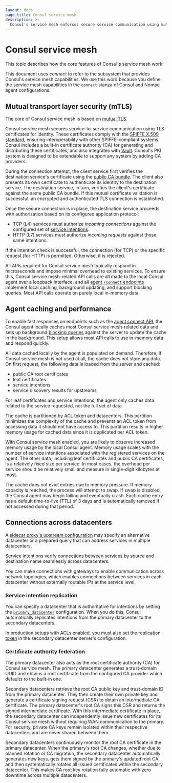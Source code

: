 ```yaml
---
layout: docs
page_title: Consul service mesh
description: >-
  Consul's service mesh enforces secure service communication using mutual TLS (mTLS) encryption and explicit authorization. Learn how service mesh certificate authorities, intentions, and agents work together to provide Consul's service mesh capabilities.
---
```


# Consul service mesh

This topic describes how the core features of Consul's service mesh work.

This document uses _connect_ to refer to the subsystem that provides Consul's service mesh capabilities. We use this word because you define the service mesh capabilities in the `connect` stanza of Consul and Nomad agent configurations.

## Mutual transport layer security (mTLS)

The core of Consul service mesh is based on [mutual TLS](https://en.wikipedia.org/wiki/Mutual_authentication).

Consul service mesh secures service-to-service communication using TLS certificates for identity. These certificates comply with the [SPIFFE X.509 standard](https://github.com/spiffe/spiffe/blob/master/standards/X509-SVID.md), ensuring interoperability with other SPIFFE-compliant systems. Consul includes a built-in certificate authority (CA) for generating and distributing these certificates, and also integrates with [Vault](/consul/docs/secure-mesh/certificate/vault). Consul's PKI system is designed to be extendable to support any system by adding CA providers.

During the connection attempt, the client service first verifies the destination service's certificate using the [public CA bundle](/consul/api-docs/connect/ca#list-ca-root-certificates). The client also presents its own certificate to authenticate its identity to the destination service. The destination service, in turn, verifies the client's certificate against the same public CA bundle. If this mutual certificate validation is successful, an encrypted and authenticated TLS connection is established.

Once the secure connection is in place, the destination service proceeds with authorization based on its configured application protocol:

- TCP (L4) services must authorize _incoming connections_ against the configured set of [service intentions](/consul/docs/secure-mesh/intention).
- HTTP (L7) services must authorize _incoming requests_ against those same intentions.

If the intention check is successful, the connection (for TCP) or the specific request (for HTTP) is permitted. Otherwise, it is rejected.

All APIs required for Consul service mesh typically respond in microseconds and impose minimal overhead to existing services. To ensure this, Consul service mesh-related API calls
are all made to the local Consul agent over a loopback interface, and all [agent `/connect` endpoints](/consul/api-docs/agent/connect) implement local caching, background
updating, and support blocking queries. Most API calls operate on purely local in-memory data.

## Agent caching and performance

To enable fast responses on endpoints such as the [agent connect API](/consul/api-docs/agent/connect), the Consul agent locally caches most Consul service mesh-related
data and sets up background [blocking queries](/consul/api-docs/features/blocking) against the server to update the cache in the background. This setup allows most API calls to use in-memory data and respond quickly.

All data cached locally by the agent is populated on demand. Therefore, if Consul service mesh is not used at all, the cache does not store any data. On first request, the following data is loaded from the server and cached:

- public CA root certificates
- leaf certificates
- service intentions
- service discovery results for upstreams

For leaf certificates and service intentions, the agent only caches data related to the service requested, not the full set of data.

The cache is partitioned by ACL token and datacenters. This partition minimizes the complexity of the cache and prevents an ACL token from accessing data it should not have access to. This partition results in higher memory usage for cached data since it is duplicated per ACL token.

With Consul service mesh enabled, you are likely to observe increased memory usage by the local Consul agent. Memory usage scales with the number of service intentions associated with the registered services on the agent. The other data, including leaf certificates and public CA certificates, is a relatively fixed size per service. In most cases, the overhead per service should be relatively small and measure in single-digit kilobytes at most.

The cache does not evict entries due to memory pressure. If memory capacity is reached, the process will attempt to swap. If swap is disabled, the Consul agent may begin failing and eventually crash. Each cache entry has a default time-to-live (TTL) of 3 days and is automatically removed if not accessed during that period.

## Connections across datacenters

A [sidecar proxy's upstream configuration](/consul/docs/connect/proxies/proxy-config-reference#upstream-configuration-reference) may specify an alternative datacenter or a prepared query that can address services in multiple datacenters.

[Service intentions](/consul/docs/secure-mesh/intention) verify connections between services by source and destination name seamlessly across datacenters.

You can make connections with gateways to enable communication across network topologies, which enables connections between services in each datacenter without externally routable IPs at the service level.

### Service intention replication

You can specify a datacenter that is authoritative for intentions by setting the [`primary_datacenter`](/consul/docs/reference/agent/configuration-file#primary_datacenter) configuration. When you do this, Consul automatically replicates intentions from the primary datacenter to the secondary datacenters.

In production setups with ACLs enabled, you must also set the [replication token](/consul/docs/reference/agent/configuration-file#acl_tokens_replication) in the secondary datacenter server's configuration.

### Certificate authority federation

The primary datacenter also acts as the root certificate authority (CA) for Consul service mesh. The primary datacenter generates a trust-domain UUID and obtains a root certificate
from the configured CA provider which defaults to the built-in one.

Secondary datacenters retrieve the root CA public key and trust-domain ID from the primary datacenter. They then create their own private key and generate a certificate signing request (CSR) to obtain an intermediate CA certificate. The primary datacenter's root CA signs this CSR and returns the signed intermediate certificate. With this intermediate certificate in place, the secondary datacenter can independently issue new certificates for its Consul service mesh without requiring WAN communication to the primary. For security, private CA keys remain isolated within their respective datacenters and are never shared between them.

Secondary datacenters continuously monitor the root CA certificate in the primary datacenter. When the primary's root CA changes, whether due to planned rotation or CA migration, the secondary datacenter automatically generates new keys, gets them signed by the primary's updated root CA, and then systematically rotates all issued certificates within the secondary datacenter. This makes CA root key rotation fully automatic with zero downtime across multiple datacenters.
